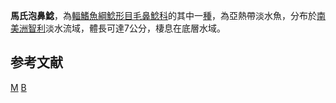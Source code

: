 {{Speciesbox 
| taxon = Bullockia maldonadoi
| authority = [[Eigenmann|Eigenmann]], 1920
| image = Bullockia maldonadoi.jpg
| status = DD
| status_system = IUCN3.1
| synonyms = *''Hatcheria maldonadoi'', Eigenmann, 1920
*''Hatcheria bullocki'', Fowler, 1940
*''Bullockia bullocki'', Fowler, 1940
}}

'''馬氏泡鼻鯰'''，為[[輻鰭魚綱|輻鰭魚綱]][[鯰形目|鯰形目]][[毛鼻鯰科|毛鼻鯰科]]的其中一[[種|種]]，為亞熱帶淡水魚，分布於[[南美洲|南美洲]][[智利|智利]]淡水流域，體長可達7公分，棲息在底層水域。

==参考文献==
{{reflist}}
{{Taxonbar}}

[[Category:泡鼻鯰屬|M]]
[[Category:1920年描述的鱼类|B]]
{{animal-stub}}